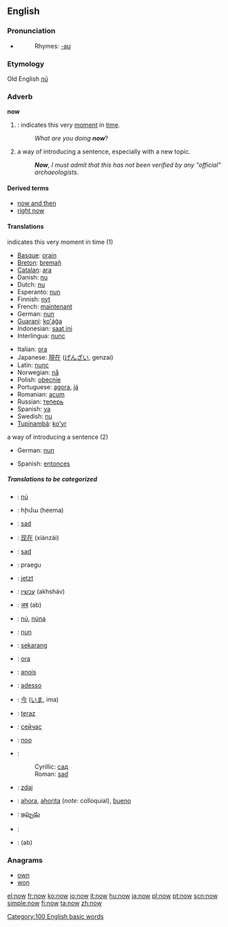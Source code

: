 ==English==

{{rank|only|like|little|77|now|then|A|should}}

===Pronunciation===
*{{audio|en-us-now.ogg|Audio (US)}}
*:Rhymes: [[Rhymes:English:-aʊ|-aʊ]]
===Etymology===
Old English ''[[nū]]''
===Adverb===
'''now'''

#{{time}}: indicates this very [[moment]] in [[time]].
#:''What are you doing '''now'''''?
# a way of introducing a sentence, especially with a new topic.
#:'''''Now''', I must admit that this has not been verified by any "official" archaeologists''.

====Derived terms====
*[[now and then]]
*[[right now]]

====Translations====
;indicates this very moment in time (1)
{{top}}
*[[Basque]]: [[orain]]
*[[Breton]]: [[bremañ]]
*[[Catalan]]: [[ara]]
*Danish: [[nu]]
*Dutch: [[nu]]
*Esperanto: [[nun]]
*Finnish: [[nyt]]
*French: [[maintenant]]
*German: [[nun]]
*[[Guaraní]]: [[ko'ág̃a]]
*Indonesian: [[saat ini]]
*Interlingua: [[nunc]]
{{mid}}
*Italian: [[ora]]
*Japanese: [[現在]] ([[げんざい]], genzai)
*Latin: [[nunc]]
*Norwegian: [[nå]]
*Polish: [[obecnie]]
*Portuguese: [[agora]], [[já]]
*Romanian: [[acum]]
*Russian: [[теперь]]
*Spanish: [[ya]]
*Swedish: [[nu]]
*[[Tupinambá]]: [[ko'yr]]
{{bottom}}

;a way of introducing a sentence (2)
{{top}}
*German: [[nun]]
{{mid}}
*Spanish: [[entonces]]
{{bottom}}

=====Translations to be categorized=====
{{checktrans}}
{{top}}
*{{ttbc|Anglo-Saxon}}: [[nú]]
*{{ttbc|Armenian}}: հիմա (heema)
*{{ttbc|Bosnian}}: [[sad#Bosnian|sad]]
*{{ttbc|Chinese}}: [[现在]] (xiànzài)
*{{ttbc|Croatian}}: [[sad#Croatian|sad]]
*{{ttbc|Estonian}}: praegu
*{{ttbc|German}}: [[jetzt]]
*{{ttbc|Hebrew}}: [[עכשיו]] (akhsháv)
*{{ttbc|Hindi}}: [[अब]] (ab)
*{{ttbc|Icelandic}}: [[nú]], [[núna]]
*{{ttbc|Ido}}: [[nun]]
*{{ttbc|Indonesian}}: [[sekarang]]
*{{ttbc|Interlingua}}: [[ora]]
*{{ttbc|Irish}}: [[anois]]
{{mid}}
*{{ttbc|Italian}}: [[adesso]]
*{{ttbc|Japanese}}: [[今]] ([[いま]], ima)
*{{ttbc|Polish}}: [[teraz]]
*{{ttbc|Russian}}: [[сейчас]]
*{{ttbc|Scots}}: [[noo]]
*{{ttbc|Serbian}}:
*:Cyrillic: [[сад#Serbian|сад]]
*:Roman: [[sad#Serbian|sad]]
*{{ttbc|Slovene}}: [[zdaj]]
*{{ttbc|Spanish}}: [[ahora]], [[ahorita]] (''note'': colloquial), [[bueno]]
*{{ttbc|Telugu}}: [[ఇప్పుడు]]
*{{ttbc|Thai}}: {{THchar|[[เดี๋ยวนี้]]}}
*{{ttbc|Urdu}}: {{URchar|[[اب]]}} (ab)
{{bottom}}

===Anagrams===
*[[own]]
*[[won]]

[[Category:100 English basic words]]

[[el:now]]
[[fr:now]]
[[ko:now]]
[[io:now]]
[[it:now]]
[[hu:now]]
[[ja:now]]
[[pl:now]]
[[pt:now]]
[[scn:now]]
[[simple:now]]
[[fi:now]]
[[ta:now]]
[[zh:now]]